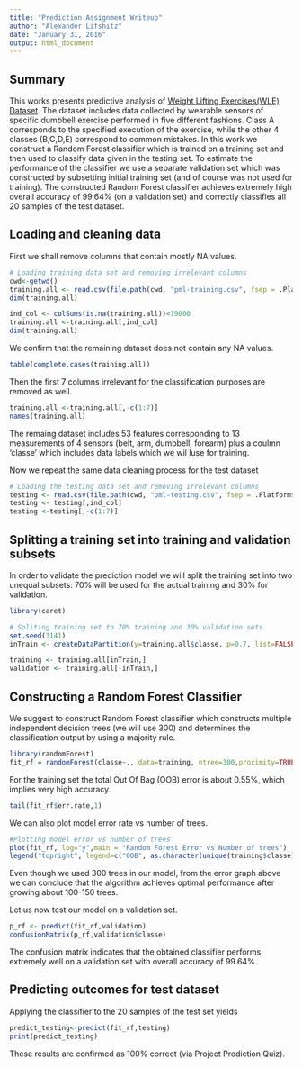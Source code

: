 ```yaml
---
title: "Prediction Assignment Writeup"
author: "Alexander Lifshitz"
date: "January 31, 2016"
output: html_document
---
```

## Summary

This works presents predictive analysis of [Weight Lifting Exercises(WLE) Dataset](http://groupware.les.inf.puc-rio.br/har).
The dataset includes data collected by wearable sensors of specific dumbbell exercise performed in five different fashions. Class A corresponds to the specified execution of the exercise, while the other 4 classes (B,C,D,E) correspond to common mistakes. In this work we construct a Random Forest classifier which is trained on a training set and then used to classify data given in the testing set. To estimate the performance of the classifier we use a separate validation set which was constructed by subsetting initial training set (and of course was not used for training). The constructed Random Forest classifier achieves extremely high overall accuracy of 99.64% (on a validation set) and correctly classifies all 20 samples of the test dataset.

## Loading and cleaning data

First we shall remove columns that contain mostly NA values.
```r
# Loading training data set and removing irrelevant columns 
cwd<-getwd()
training.all <- read.csv(file.path(cwd, "pml-training.csv", fsep = .Platform$file.sep), na.strings = c("NA", "#DIV/0!"))
dim(training.all)

ind_col <- colSums(is.na(training.all))<19000
training.all <-training.all[,ind_col]
dim(training.all)
```
We confirm that the remaining dataset does not contain any NA values. 
```r
table(complete.cases(training.all))
```

Then the first 7 columns irrelevant for the classification purposes are removed as well. 
```r
training.all <-training.all[,-c(1:7)]
names(training.all)
```

The remaing dataset includes 53 features corresponding to 13 measurements of 4 sensors (belt, arm, dumbbell, forearm) plus a coulmn 'classe' which includes data labels which we wil luse for training. 

Now we repeat the same data cleaning process for the test dataset
```r
# Loading the testing data set and removing irrelevant columns 
testing <- read.csv(file.path(cwd, "pml-testing.csv", fsep = .Platform$file.sep),na.strings = c("NA", "#DIV/0!"))
testing <- testing[,ind_col]
testing <-testing[,-c(1:7)]
```

## Splitting a training set into training and validation subsets

In order to validate the prediction model we will split the training set into two unequal subsets: 70% will be used for the actual training and 30% for validation.
```r
library(caret)

# Spliting training set to 70% training and 30% validation sets
set.seed(3141)
inTrain <- createDataPartition(y=training.all$classe, p=0.7, list=FALSE)

training <- training.all[inTrain,]
validation <- training.all[-inTrain,]
```

## Constructing a Random Forest Classifier

We suggest to construct Random Forest classifier which constructs multiple independent decision trees (we will use 300) and determines the classification output by using a majority rule. 
```r
library(randomForest)
fit_rf = randomForest(classe~., data=training, ntree=300,proximity=TRUE)
```

For the training set the total Out Of Bag (OOB) error is about 0.55%, which implies very high accuracy.
```r
tail(fit_rf$err.rate,1)
```

We can also plot model error rate vs number of trees.
```r
#Plotting model error vs number of trees
plot(fit_rf, log="y",main = "Random Forest Error vs Number of trees")
legend("topright", legend=c("OOB", as.character(unique(training$classe))), col=1:6, pch=19)
```

Even though we used 300 trees in our model, from the error graph above we can conclude that the algorithm achieves optimal performance after growing about 100-150 trees. 

Let us now test our model on a validation set.
```r
p_rf <- predict(fit_rf,validation)
confusionMatrix(p_rf,validation$classe)
```
The confusion matrix indicates that the obtained classifier performs extremely well on a validation set with overall accuracy of 99.64%.

## Predicting outcomes for test dataset 

Applying the classifier to the 20 samples of the test set yields
```r
predict_testing<-predict(fit_rf,testing)
print(predict_testing)
```

These results are confirmed as 100% correct (via Project Prediction Quiz).

